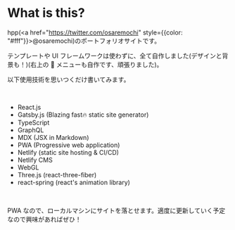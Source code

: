 # What is this?

hpp(<a href="https://twitter.com/osaremochi" style={{color: "#fff"}}>@osaremochi</a>)のポートフォリオサイトです。

テンプレートや UI フレームワークは使わずに、全て自作しました(デザインと背景も！)(右上の 🍔 メニューも自作です、頑張りました)。

以下使用技術を思いつくだけ書いてみます。

<br />

- React.js
- Gatsby.js (Blazing fast🔥 static site generator)
- TypeScript
- GraphQL
- MDX (JSX in Markdown)
- PWA (Progressive web application)
- Netlify (static site hosting & CI/CD)
- Netlify CMS
- WebGL
- Three.js (react-three-fiber)
- react-spring (react's animation library)

<br />

PWA なので、ローカルマシンにサイトを落とせます。適度に更新していく予定なので興味があればぜひ！
